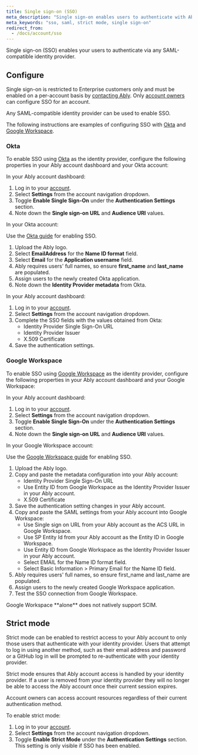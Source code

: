 ```yaml
---
title: Single sign-on (SSO)
meta_description: "Single sign-on enables users to authenticate with Ably using your own identity provider."
meta_keywords: "sso, saml, strict mode, single sign-on"
redirect_from:
  - /docs/account/sso
---
```


Single sign-on (SSO) enables your users to authenticate via any SAML-compatible identity provider.

## Configure <a id="configure"/>

Single sign-on is restricted to Enterprise customers only and must be enabled on a per-account basis by [contacting Ably](https://ably.com/contact). Only [account owners](/docs/platform/account/users) can configure SSO for an account.

Any SAML-compatible identity provider can be used to enable SSO.

The following instructions are examples of configuring SSO with [Okta](#okta) and [Google Workspace](#google).

### Okta <a id="okta"/>

To enable SSO using [Okta](https://www.okta.com/) as the identity provider, configure the following properties in your Ably account dashboard and your Okta account:

In your Ably account dashboard:

1. Log in to your [account](https://ably.com/accounts/any).
2. Select **Settings** from the account navigation dropdown.
3. Toggle **Enable Single Sign-On** under the **Authentication Settings** section.
4. Note down the **Single sign-on URL** and **Audience URI** values.

In your Okta account:

Use the [Okta guide](https://developer.okta.com/docs/guides/saml-application-setup/overview/) for enabling SSO.

1. Upload the Ably logo.
2. Select **EmailAddress** for the **Name ID format** field.
3. Select **Email** for the **Application username** field.
4. Ably requires users' full names, so ensure **first_name** and **last_name** are populated.
5. Assign users to the newly created Okta application.
6. Note down the **Identity Provider metadata** from Okta.

In your Ably account dashboard:

1. Log in to your [account](https://ably.com/accounts/any).
2. Select **Settings** from the account navigation dropdown.
3. Complete the SSO fields with the values obtained from Okta:
    * Identity Provider Single Sign-On URL
    * Identity Provider Issuer
    * X.509 Certificate
4. Save the authentication settings.

### Google Workspace <a id="google"/>

To enable SSO using [Google Workspace](https://workspace.google.com/) as the identity provider, configure the following properties in your Ably account dashboard and your Google Workspace:

In your Ably account dashboard:

1. Log in to your [account](https://ably.com/accounts/any).
2. Select **Settings** from the account navigation dropdown.
3. Toggle **Enable Single Sign-On** under the **Authentication Settings** section.
4. Note down the **Single sign-on URL** and **Audience URI** values.

In your Google Workspace account:

Use the [Google Workspace guide](https://support.google.com/a/answer/6087519?hl=en) for enabling SSO.

1. Upload the Ably logo.
2. Copy and paste the metadata configuration into your Ably account:
    * Identity Provider Single Sign-On URL
    * Use Entity ID from Google Workspace as the Identity Provider Issuer in your Ably account.
    * X.509 Certificate
3. Save the authentication setting changes in your Ably account.
4. Copy and paste the SAML settings from your Ably account into Google Workspace:
    * Use Single sign on URL from your Ably account as the ACS URL in Google Workspace.
    * Use SP Entity Id from your Ably account as the Entity ID in Google Workspace.
    * Use Entity ID from Google Workspace as the Identity Provider Issuer in your Ably account.
    * Select EMAIL for the Name ID format field.
    * Select Basic Information > Primary Email for the Name ID field.
5. Ably requires users' full names, so ensure first_name and last_name are populated.
6. Assign users to the newly created Google Workspace application.
7. Test the SSO connection from Google Workspace.

<Aside data-type='note'>
Google Workspace **alone** does not natively support SCIM.
</Aside>

## Strict mode <a id="strict"/>

Strict mode can be enabled to restrict access to your Ably account to only those users that authenticate with your identity provider. Users that attempt to log in using another method, such as their email address and password or a GitHub log in will be prompted to re-authenticate with your identity provider.

Strict mode ensures that Ably account access is handled by your identity provider. If a user is removed from your identity provider they will no longer be able to access the Ably account once their current session expires.

<Aside data-type='important'>
Account owners can access account resources regardless of their current authentication method.
</Aside>

To enable strict mode:

1. Log in to your [account](https://ably.com/accounts/any).
2. Select **Settings** from the account navigation dropdown.
3. Toggle **Enable Strict Mode** under the **Authentication Settings** section. This setting is only visible if SSO has been enabled.
